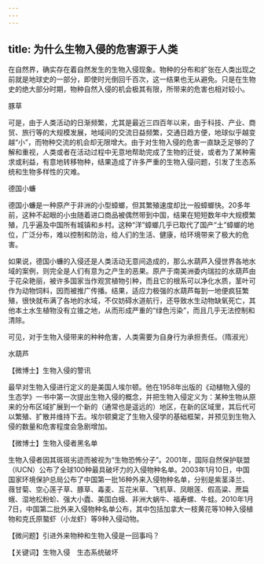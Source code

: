 ```yaml
---
---
---
```

title: 为什么生物入侵的危害源于人类
---




在自然界，确实存在着自然发生的生物入侵现象。物种的分布和扩张在人类出现之前就是地球史的一部分，即使时光倒回千百次，这一结果也无从避免。只是在生物史的绝大部分时期，物种自然入侵的机会极其有限，所带来的危害也相对较小。

豚草



可是，由于人类活动的日渐频繁，尤其是最近三四百年以来，由于科技、产业、商贸、旅行等的大规模发展，地域间的交流日益频繁，交通日趋方便，地球似乎越变越“小”，而物种交流的机会却无限增大。由于对生物入侵的危害一直缺乏足够的了解和重视，人类或者在活动过程中无意地帮助完成了生物的迁徙，或者为了某种需求或利益，有意地转移物种，结果造成了许多严重的生物入侵问题，引发了生态系统和生物多样性的灾难。

德国小蠊



德国小蠊是一种原产于非洲的小型蟑螂，但其繁殖速度却比一般蟑螂快。20多年前，这种不起眼的小虫随着进口商品被偶然带到中国，结果在短短数年中大规模繁殖，几乎遍及中国所有城镇和乡村。这种“洋”蟑螂几乎已取代了国产“土”蟑螂的地位，广泛分布，难以控制和防治，给人们的生活、健康，给环境带来了极大的危害。

如果说，德国小蠊的入侵还是人类活动无意间造成的，那么水葫芦入侵世界各地水域的案例，则完全是人们有意为之产生的恶果。原产于南美洲委内瑞拉的水葫芦由于花朵艳丽，被许多国家当作观赏植物引种，而且它的根系可以净化水质，茎叶可作为动物饲料，因而被推广传播。结果，适应力极强的水葫芦每到一地便疯狂繁殖，很快就布满了各地的水域，不仅妨碍水道航行，还导致水生动物缺氧死亡，其他本土水生植物没有立锥之地，从而形成严重的“绿色污染”，而且几乎无法控制和清除。

可见，对于生物入侵带来的种种危害，人类需要为自身行为承担责任。（隋淑光）

水葫芦





【微博士】生物入侵的警讯

最早对生物入侵进行定义的是美国人埃尔顿。他在1958年出版的《动植物入侵的生态学》一书中第一次提出生物入侵的概念，并把生物入侵定义为：某种生物从原来的分布区域扩展到一个新的（通常也是遥远的）地区，在新的区域里，其后代可以繁殖、扩散并维持下去。埃尔顿奠定了生物入侵学的基础框架，并预见到生物入侵的数量和危害程度会急剧增加。

【微博士】生物入侵者黑名单

生物入侵者因其斑斑劣迹而被视为“生物恐怖分子”。2001年，国际自然保护联盟（IUCN）公布了全球100种最具破坏力的入侵物种名单。2003年1月10日，中国国家环境保护总局公布了中国第一批16种外来入侵物种名单，分别是紫茎泽兰、薇甘菊、空心莲子草、豚草、毒麦、互花米草、飞机草、凤眼莲、假高粱、蔗扁蛾、湿地松粉蚧、强大小蠹、美国白蛾、非洲大蜗牛、福寿螺、牛蛙。2010年1月7日，中国第二批外来入侵物种名单公布，其中包括加拿大一枝黄花等10种入侵植物和克氏原螯虾（小龙虾）等9种入侵动物。

【微问题】引进外来物种和生物入侵是一回事吗？

【关键词】生物入侵　生态系统破坏